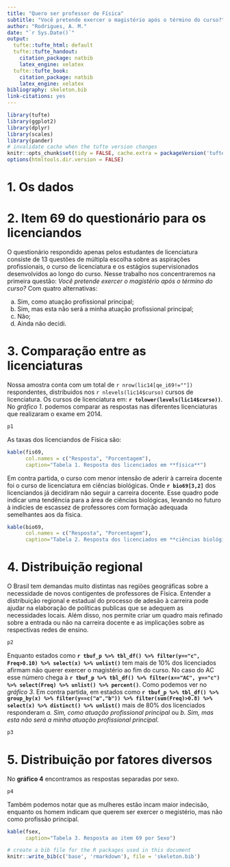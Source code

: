 ```yaml
---
title: "Quero ser professor de Física"
subtitle: "Você pretende exercer o magistério após o término do curso?"
author: "Rodrigues, A. M."
date: "`r Sys.Date()`"
output:
  tufte::tufte_html: default
  tufte::tufte_handout:
    citation_package: natbib
    latex_engine: xelatex
  tufte::tufte_book:
    citation_package: natbib
    latex_engine: xelatex
bibliography: skeleton.bib
link-citations: yes
---
```


```r
library(tufte)
library(ggplot2)
library(dplyr)
library(scales)
library(pander)
# invalidate cache when the tufte version changes
knitr::opts_chunk$set(tidy = FALSE, cache.extra = packageVersion('tufte'))
options(htmltools.dir.version = FALSE)
```

# 1. Os dados

# 2. Item 69 do questionário para os licenciandos

O questionário respondido apenas pelos estudantes de licenciatura consiste de 13 questões de múltipla escolha sobre as aspirações profissionais, o curso de licenciatura e os estágios supervisionados desenvolvidos ao longo do curso. Nesse trabalho nos concentraremos na primeira questão: _Você pretende exercer o magistério após o término do curso?_
Com quatro alternativas: 

a. Sim, como atuação profissional principal;
a. Sim, mas esta não será a minha atuação profissional principal;
a. Não;
a. Ainda não decidi.

# 3. Comparação entre as licenciaturas

Nossa amostra conta com um total de `r nrow(lic14[qe_i69!=""])` respondentes, distribuidos nos `r nlevels(lic14$curso)` cursos de licenciatura. Os cursos de licenciatura em: **`r tolower(levels(lic14$curso))`**.
No _gráfico 1_. podemos comparar as respostas nas diferentes licenciaturas que realizaram o exame em 2014.

```r
p1
```
As taxas dos licenciandos de Física são:
```r
kable(fis69,
      col.names = c("Resposta", "Porcentagem"),
      caption="Tabela 1. Resposta dos licenciados em **física**")
```

Em contra partida, o curso com menor intensão de aderir à carreira docente foi o curso de licenciatura em ciências biológicas. Onde **`r bio69[3,2]`** dos licenciandos já decidiram não seguir a carreira docente. Esse quadro pode indicar uma tendência para a área de ciências biológicas, levando no futuro à indicies de escassez de professores com formação adequada semelhantes aos da física.   

```r
kable(bio69,
      col.names = c("Resposta", "Porcentagem"),
      caption="Tabela 2. Resposta dos licenciados em **ciências biológicas**")
```

# 4. Distribuição regional

O Brasil tem demandas muito distintas nas regiões geográficas sobre a necessidade de novos contigentes de professores de Física. Entender a distribuição regional e estadual do processo de adesão à carreira pode ajudar na elaboração de políticas publicas que se adequem as necessidades locais. Além disso, nos permite criar um quadro mais refinado sobre a entrada ou não na carreira docente e as implicações sobre as respectivas redes de ensino.

```r
p2
```

Enquanto estados como **`r tbuf_p %>% tbl_df() %>% filter(y=="c", Freq>0.10) %>% select(x) %>% unlist() `** tem mais de 10% dos licenciados afirmam não querer exercer o magistério ao fim do curso. No caso do AC esse número chega à **`r tbuf_p %>% tbl_df() %>% filter(x=="AC", y=="c") %>% select(Freq) %>% unlist() %>% percent() `**. Como podemos ver no _gráfico 3_. Em contra partida, em estados como **`r tbuf_p %>% tbl_df() %>% group_by(x) %>% filter(y==c("a","b")) %>% filter(sum(Freq)>0.8) %>% select(x) %>% distinct() %>% unlist()`** mais de 80% dos licenciados responderam _a. Sim, como atuação profissional principal_ ou _b. Sim, mas esta não será a minha atuação profissional principal_.

```r
p3
```



# 5. Distribuição por fatores diversos

No **gráfico 4** encontramos as respostas separadas por sexo.

```r
p4
```

Também podemos notar que as mulheres estão incam maior indecisão, enquanto os homem indicam que querem ser exercer o megistério, mas não como profissão principal.

```r
kable(fsex,
      caption="Tabela 3. Resposta ao item 69 por Sexo")
```


```r
# create a bib file for the R packages used in this document
knitr::write_bib(c('base', 'rmarkdown'), file = 'skeleton.bib')
```
